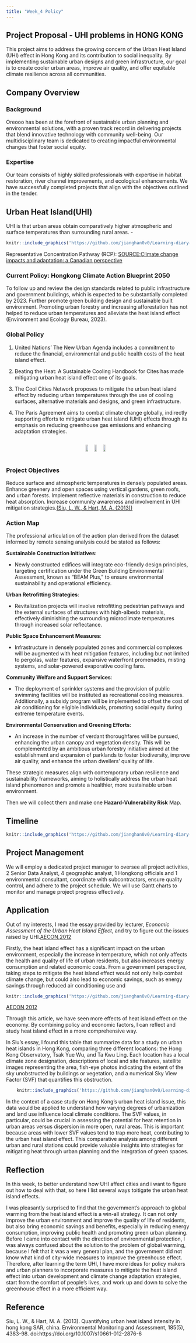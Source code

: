 ```yaml
---
title: "Week_4 Policy"
---
```


## **Project Proposal - UHI problems in HONG KONG**

This project aims to address the growing concern of the Urban Heat Island (UHI) effect in Hong Kong and its contribution to social inequality. By implementing sustainable urban designs and green infrastructure, our goal is to create cooler urban areas, improve air quality, and offer equitable climate resilience across all communities.

## **Company Overview**

### **Background**

Oreooo has been at the forefront of sustainable urban planning and environmental solutions, with a proven track record in delivering projects that blend innovative technology with community well-being. Our multidisciplinary team is dedicated to creating impactful environmental changes that foster social equity.

### **Expertise**

Our team consists of highly skilled professionals with expertise in habitat restoration, river channel improvements, and ecological enhancements. We have successfully completed projects that align with the objectives outlined in the tender.

## Urban Heat Island(UHI)

UHI is that urban areas obtain comparatively higher atmospheric and surface temperatures than surrounding rural areas. -

```r

knitr::include_graphics('https://github.com/jianghan0v0/Learning-diary-han-jiang/raw/main/images/uhi.jpg')
```

Representative Concentration Pathway (RCP): [SOURCE:Climate change impacts and adaptation: a Canadian perspective](https://ostrnrcan-dostrncan.canada.ca/entities/publication/af4fa3fb-e57b-412b-b88f-cec65fbc52e7)

### Current Policy: Hongkong Climate Action Blueprint 2050

To follow up and review the design standards related to public infrastructure and government buildings, which is expected to be substantially completed by 2023. Further promote green building design and sustainable built environment. Promoting urban forestry and increasing afforestation has not helped to reduce urban temperatures and alleviate the heat island effect (Environment and Ecology Bureau, 2023).

### Global Policy

1.  United Nations' The New Urban Agenda includes a commitment to reduce the financial, environmental and public health costs of the heat island effect.

2.  Beating the Heat: A Sustainable Cooling Handbook for Cites has made mitigating urban heat island effect one of its goals.

3.  The Cool Cities Network proposes to mitigate the urban heat island effect by reducing urban temperatures through the use of cooling surfaces, alternative materials and designs, and green infrastructure.

4.  The Paris Agreement aims to combat climate change globally, indirectly supporting efforts to mitigate urban heat island (UHI) effects through its emphasis on reducing greenhouse gas emissions and enhancing adaptation strategies.

::: {style="display: flex; justify-content: space-around; align-items: center;"}
<img src="https://github.com/jianghan0v0/Learning-diary-han-jiang/raw/main/images/Picture%201.jpg" width="29%"/> <img src="https://github.com/jianghan0v0/Learning-diary-han-jiang/raw/main/images/Picture%202.jpg" width="30%"/> <img src="https://github.com/jianghan0v0/Learning-diary-han-jiang/raw/main/images/Picture%203.jpg" width="29%"/>
:::

### Project Objectives

Reduce surface and atmospheric temperatures in densely populated areas. Enhance greenery and open spaces using vertical gardens, green roofs, and urban forests. Implement reflective materials in construction to reduce heat absorption. Increase community awareness and involvement in UHI mitigation strategies.[(Siu, L. W., & Hart, M. A. (2013))](https://www.proquest.com/docview/1322482439?pq-origsite=wos&accountid=14511&sourcetype=Scholarly%20Journals)

### Action Map

The professional articulation of the action plan derived from the dataset informed by remote sensing analysis could be stated as follows:

**Sustainable Construction Initiatives**:

-   Newly constructed edifices will integrate eco-friendly design principles, targeting certification under the Green Building Environmental Assessment, known as "BEAM Plus," to ensure environmental sustainability and operational efficiency.

**Urban Retrofitting Strategies**:

-   Revitalization projects will involve retrofitting pedestrian pathways and the external surfaces of structures with high-albedo materials, effectively diminishing the surrounding microclimate temperatures through increased solar reflectance.

**Public Space Enhancement Measures**:

-   Infrastructure in densely populated zones and commercial complexes will be augmented with heat mitigation features, including but not limited to pergolas, water features, expansive waterfront promenades, misting systems, and solar-powered evaporative cooling fans.

**Community Welfare and Support Services**:

-   The deployment of sprinkler systems and the provision of public swimming facilities will be instituted as recreational cooling measures. Additionally, a subsidy program will be implemented to offset the cost of air conditioning for eligible individuals, promoting social equity during extreme temperature events.

**Environmental Conservation and Greening Efforts**:

-   An increase in the number of verdant thoroughfares will be pursued, enhancing the urban canopy and vegetation density. This will be complemented by an ambitious urban forestry initiative aimed at the establishment and expansion of parklands to foster biodiversity, improve air quality, and enhance the urban dwellers' quality of life.

These strategic measures align with contemporary urban resilience and sustainability frameworks, aiming to holistically address the urban heat island phenomenon and promote a healthier, more sustainable urban environment.

Then we will collect them and make one **Hazard-Vulnerability Risk** Map.

## Timeline

```r

knitr::include_graphics('https://github.com/jianghan0v0/Learning-diary-han-jiang/raw/main/images/gantt-test.jpg')
```

## **Project Management**

We will employ a dedicated project manager to oversee all project activities, 2 Senior Data Analyst, 4 geographic analyst, 1 Hongkong officials and 1 environmental consultant, coordinate with subcontractors, ensure quality control, and adhere to the project schedule. We will use Gantt charts to monitor and manage project progress effectively.

## Application

Out of my interests, I read the essay provided by lecturer, *Economic Assessment of the Urban Heat Island Effect*, and try to figure out the issues raised by UHI.[AECON,2012](https://www.melbourne.vic.gov.au/sitecollectiondocuments/eco-assessment-of-urban-heat-island-effect.pdf)

Firstly, the heat island effect has a significant impact on the urban environment, especially the increase in temperature, which not only affects the health and quality of life of urban residents, but also increases energy consumption and related economic costs. From a government perspective, taking steps to mitigate the heat island effect would not only help combat climate change, but could also lead to economic savings, such as energy savings through reduced air conditioning use and

```r

knitr::include_graphics('https://github.com/jianghan0v0/Learning-diary-han-jiang/raw/main/images/UHI-I.jpg')
```

[AECON,2012](https://www.melbourne.vic.gov.au/sitecollectiondocuments/eco-assessment-of-urban-heat-island-effect.pdf)

Through this article, we have seen more effects of heat island effect on the economy. By combining policy and economic factors, I can reflect and study heat island effect in a more comprehensive way.

In Siu's essay, I found this table that summarize data for a study on urban heat islands in Hong Kong, comparing three different locations: the Hong Kong Observatory, Tsak Yue Wu, and Ta Kwu Ling. Each location has a local climate zone designation, descriptions of local and site features, satellite images representing the area, fish-eye photos indicating the extent of the sky unobstructed by buildings or vegetation, and a numerical Sky View Factor (SVF) that quantifies this obstruction.

```r
    knitr::include_graphics('https://github.com/jianghan0v0/Learning-diary-han-jiang/raw/main/images/wk4-1.png')
```

In the context of a case study on Hong Kong's urban heat island issue, this data would be applied to understand how varying degrees of urbanization and land use influence local climate conditions. The SVF values, in particular, could be crucial in assessing the potential for heat retention in urban areas versus dispersion in more open, rural areas. This is important because areas with lower SVF values tend to trap more heat, contributing to the urban heat island effect. This comparative analysis among different urban and rural stations could provide valuable insights into strategies for mitigating heat through urban planning and the integration of green spaces.

## Reflection

In this week, to better understand how UHI affect cities and i want to figure out how to deal with that, so here I list several ways toitigate the urban heat island effects.

I was pleasantly surprised to find that the government's approach to global warming from the heat island effect is a win-all strategy. It can not only improve the urban environment and improve the quality of life of residents, but also bring economic savings and benefits, especially in reducing energy consumption, improving public health and promoting green urban planning. Before I came into contact with the direction of environmental protection, I was always confused about the solution to the problem of global warming, because I felt that it was a very general plan, and the government did not know what kind of city-wide measures to improve the greenhouse effect. Therefore, after learning the term UHI, I have more ideas for policy makers and urban planners to incorporate measures to mitigate the heat island effect into urban development and climate change adaptation strategies, start from the comfort of people's lives, and work up and down to solve the greenhouse effect in a more efficient way.

## Reference
Siu, L. W., & Hart, M. A. (2013). Quantifying urban heat island intensity in hong kong SAR, china. Environmental Monitoring and Assessment, 185(5), 4383-98. doi:https://doi.org/10.1007/s10661-012-2876-6